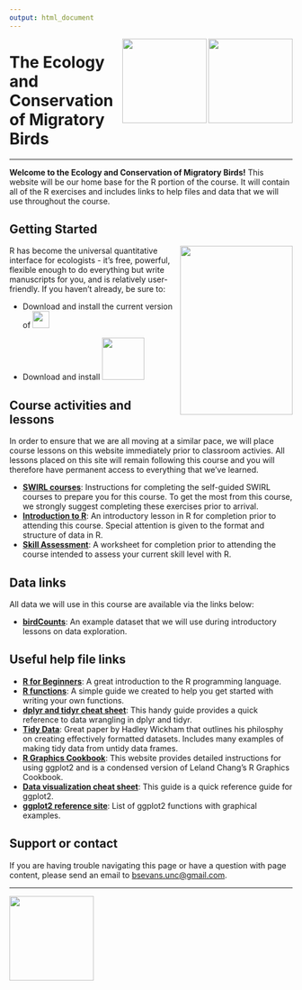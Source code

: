 ```yaml
---
output: html_document
---
```

<img align = "right" src="https://www2.gmu.edu/sites/all/modules/features/feature_base_theme/templates/resources/images/mason-logo.png" height="150px" width = "150px"/>
    
  <img align = "right" src="https://upload.wikimedia.org/wikipedia/en/6/6a/Smithsonian_Conservation_Biology_Institute_logo.png" height="150px" width = "150px"/>
  

# The Ecology and Conservation of Migratory Birds
  
----
  
**Welcome to the Ecology and Conservation of Migratory Birds!** This website will be our home base for the R portion of the course. It will contain all of the R exercises and includes links to help files and data that we will use throughout the course.


## Getting Started

  <img align = "right" src="https://avatars0.githubusercontent.com/u/5629668?v=3&s=460" height="300px" width = "200px"/>

R has become the universal quantitative interface for ecologists - it's free, powerful, flexible enough to do everything but write manuscripts for you, and is relatively user-friendly. If you haven't already, be sure to:

* Download and install the current version of [<img src = "http://rhrv.r-forge.r-project.org/css/images/R.png" height="30px" width = "30px"/>](https://www.r-project.org/)

* Download and install [<img src = "https://www.rstudio.com/wp-content/uploads/2014/03/blue-250.png" height="75px" width = "75px"/>](https://www.rstudio.com/products/rstudio/download/)

## Course activities and lessons
In order to ensure that we are all moving at a similar pace, we will place course lessons on this website immediately prior to classroom activies. All lessons placed on this site will remain following this course and you will therefore have permanent access to everything that we've learned.

* [**SWIRL courses**](http://scbi-migbirds.github.io/swirlCourses.html): Instructions for completing the self-guided SWIRL courses to prepare you for this course. To get the most from this course, we strongly suggest completing these exercises prior to arrival. 
* [**Introduction to R**](http://scbi-migbirds.github.io/IntroductionToR.html): An introductory lesson in R for completion prior to attending this course. Special attention is given to the format and structure of data in R.
* [**Skill Assessment**](http://scbi-migbirds.github.io/skillAssessmentMigBirds.html): A worksheet for completion prior to attending the course intended to assess your current skill level with R.

## Data links
All data we will use in this course are available via the links below:

* [**birdCounts**](https://raw.githubusercontent.com/SCBI-MigBirds/MigBirds/master/data/exampleBirdData.csv): An example dataset that we will use during introductory lessons on data exploration.

## Useful help file links

* [**R for Beginners**](https://cran.r-project.org/doc/contrib/Paradis-rdebuts_en.pdf): A great introduction to the R programming language.
* [**R functions**](http://scbi-migbirds.github.io/writingFunctions.html): A simple guide we created to help you get started with writing your own functions.
* [**dplyr and tidyr cheat sheet**](https://www.rstudio.com/wp-content/uploads/2015/02/data-wrangling-cheatsheet.pdf): This handy guide provides a quick reference to data wrangling in dplyr and tidyr.
* [**Tidy Data**](http://www.jstatsoft.org/v59/i10/paper): Great paper by Hadley Wickham that outlines his philosphy on creating effectively formatted datasets. Includes many examples of making tidy data from untidy data frames.
* [**R Graphics Cookbook**](http://www.cookbook-r.com/Graphs/): This website provides detailed instructions for using ggplot2 and is a condensed version of Leland Chang's R Graphics Cookbook.
* [**Data visualization cheat sheet**](https://www.rstudio.com/wp-content/uploads/2015/03/ggplot2-cheatsheet.pdf): This guide is a quick reference guide for ggplot2.
* [**ggplot2 reference site**](http://docs.ggplot2.org/current/): List of ggplot2 functions with graphical examples.



## Support or contact

If you are having trouble navigating this page or have a question with page content, please send an email to <bsevans.unc@gmail.com>.

----

<img align = "center" src="https://upload.wikimedia.org/wikipedia/commons/thumb/e/e0/Git-logo.svg/512px-Git-logo.svg.png" height="150px" width = "150px"/>
